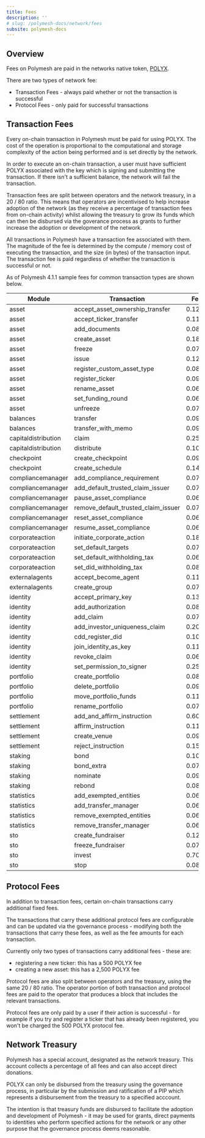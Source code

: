 ```yaml
---
title: Fees
description: ''
# slug: /polymesh-docs/network/fees
subsite: polymesh-docs
---
```


## Overview

Fees on Polymesh are paid in the networks native token, [POLYX](./polyx).

There are two types of network fee:

- Transaction Fees - always paid whether or not the transaction is successful
- Protocol Fees - only paid for successful transactions

## Transaction Fees

Every on-chain transaction in Polymesh must be paid for using POLYX. The cost of the operation is proportional to the computational and storage complexity of the action being performed and is set directly by the network.

In order to execute an on-chain transaction, a user must have sufficient POLYX associated with the key which is signing and submitting the transaction. If there isn't a sufficient balance, the network will fail the transaction.

Transaction fees are split between operators and the network treasury, in a 20 / 80 ratio. This means that operators are incentivised to help increase adoption of the network (as they receive a percentage of transaction fees from on-chain activity) whilst allowing the treasury to grow its funds which can then be disbursed via the goverance process as grants to further increase the adoption or development of the network.

All transactions in Polymesh have a transaction fee associated with them. The magnitude of the fee is determined by the compute / memory cost of executing the transaction, and the size (in bytes) of the transaction input. The transaction fee is paid regardless of whether the transaction is successful or not.

As of Polymesh 4.1.1 sample fees for common transaction types are shown below.

| Module              | Transaction                         | Fee    |
| ------------------- | ----------------------------------- | ------ |
| asset               | accept_asset_ownership_transfer     | 0.1205 |
| asset               | accept_ticker_transfer              | 0.1126 |
| asset               | add_documents                       | 0.0889 |
| asset               | create_asset                        | 0.1899 |
| asset               | freeze                              | 0.0705 |
| asset               | issue                               | 0.1294 |
| asset               | register_custom_asset_type          | 0.0809 |
| asset               | register_ticker                     | 0.0941 |
| asset               | rename_asset                        | 0.0696 |
| asset               | set_funding_round                   | 0.0661 |
| asset               | unfreeze                            | 0.0706 |
| balances            | transfer                            | 0.0943 |
| balances            | transfer_with_memo                  | 0.0978 |
| capitaldistribution | claim                               | 0.2562 |
| capitaldistribution | distribute                          | 0.1035 |
| checkpoint          | create_checkpoint                   | 0.0927 |
| checkpoint          | create_schedule                     | 0.1476 |
| compliancemanager   | add_compliance_requirement          | 0.0787 |
| compliancemanager   | add_default_trusted_claim_issuer    | 0.0774 |
| compliancemanager   | pause_asset_compliance              | 0.0686 |
| compliancemanager   | remove_default_trusted_claim_issuer | 0.0712 |
| compliancemanager   | reset_asset_compliance              | 0.0654 |
| compliancemanager   | resume_asset_compliance             | 0.0682 |
| corporateaction     | initiate_corporate_action           | 0.1816 |
| corporateaction     | set_default_targets                 | 0.0719 |
| corporateaction     | set_default_withholding_tax         | 0.0684 |
| corporateaction     | set_did_withholding_tax             | 0.0839 |
| externalagents      | accept_become_agent                 | 0.1107 |
| externalagents      | create_group                        | 0.0781 |
| identity            | accept_primary_key                  | 0.1332 |
| identity            | add_authorization                   | 0.0818 |
| identity            | add_claim                           | 0.0761 |
| identity            | add_investor_uniqueness_claim       | 0.2069 |
| identity            | cdd_register_did                    | 0.1003 |
| identity            | join_identity_as_key                | 0.1187 |
| identity            | revoke_claim                        | 0.0669 |
| identity            | set_permission_to_signer            | 0.2575 |
| portfolio           | create_portfolio                    | 0.0812 |
| portfolio           | delete_portfolio                    | 0.0938 |
| portfolio           | move_portfolio_funds                | 0.1110 |
| portfolio           | rename_portfolio                    | 0.0724 |
| settlement          | add_and_affirm_instruction          | 0.6079 |
| settlement          | affirm_instruction                  | 0.1115 |
| settlement          | create_venue                        | 0.0911 |
| settlement          | reject_instruction                  | 0.1559 |
| staking             | bond                                | 0.1017 |
| staking             | bond_extra                          | 0.0765 |
| staking             | nominate                            | 0.0978 |
| staking             | rebond                              | 0.0814 |
| statistics          | add_exempted_entities               | 0.0687 |
| statistics          | add_transfer_manager                | 0.0688 |
| statistics          | remove_exempted_entities            | 0.0699 |
| statistics          | remove_transfer_manager             | 0.0691 |
| sto                 | create_fundraiser                   | 0.1261 |
| sto                 | freeze_fundraiser                   | 0.0703 |
| sto                 | invest                              | 0.7040 |
| sto                 | stop                                | 0.0816 |

## Protocol Fees

In addition to transaction fees, certain on-chain transactions carry additional fixed fees.

The transactions that carry these additional protocol fees are configurable and can be updated via the governance process - modifying both the transactions that carry these fees, as well as the fee amounts for each transaction.

Currently only two types of transactions carry additional fees - these are:

- registering a new ticker: this has a 500 POLYX fee
- creating a new asset: this has a 2,500 POLYX fee

Protocol fees are also split between operators and the treasury, using the same 20 / 80 ratio. The operator portion of both transaction and protocol fees are paid to the operator that produces a block that includes the relevant transactions.

Protocol fees are only paid by a user if their action is successful - for example if you try and register a ticker that has already been registered, you won't be charged the 500 POLYX protocol fee.

## Network Treasury

Polymesh has a special account, designated as the network treasury. This account collects a percentage of all fees and can also accept direct donations.

POLYX can only be disbursed from the treasury using the governance process, in particular by the submission and ratification of a PIP which represents a disbursement from the treasury to a specified acccount.

The intention is that treasury funds are disbursed to facilitate the adoption and development of Polymesh - it may be used for grants, direct payments to identities who perform specified actions for the network or any other purpose that the governance process deems reasonable.
